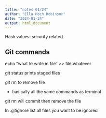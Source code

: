 ```yaml
---
title: "notes 01/24"
author: "Ella Hoch Robinson"
date: "2024-01-24"
output: html_document
---
```

Hash values: security related

## Git commands

echo "what to write in file" >> file.whatever

git status prints staged files

git rm to remove file 

- basically all the same commands as terminal

git rm will commit then remove the file

In .gitignore list all files you want to be ignored




